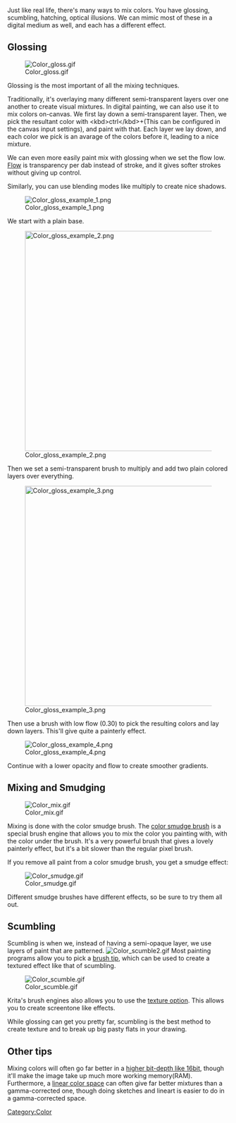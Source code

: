 Just like real life, there's many ways to mix colors. You have glossing, scumbling, hatching, optical illusions. We can mimic most of these in a digital medium as well, and each has a different effect.

== Glossing ==

[[File:Color gloss.gif|center]]

Glossing is the most important of all the mixing techniques.

Traditionally, it's overlaying many different semi-transparent layers over one another to create visual mixtures. In digital painting, we can also use it to mix colors on-canvas. We first lay down a semi-transparent layer. Then, we pick the resultant color with &lt;kbd>ctrl&lt;/kbd>+{{MouseButton|left}}(This can be configured in the canvas input settings), and paint with that. Each layer we lay down, and each color we pick is an avarage of the colors before it, leading to a nice mixture.

We can even more easily paint mix with glossing when we set the flow low. [[Special:MyLanguage/Opacity_%26_Flow|Flow]] is transparency per dab instead of stroke, and it gives softer strokes without giving up control.

Similarly, you can use blending modes like multiply to create nice shadows.

[[File:Color_gloss_example_1.png|center]]

We start with a plain base.

[[File:Color_gloss_example_2.png|center|500px|thumb]]

Then we set a semi-transparent brush to multiply and add two plain colored layers over everything.

[[File:Color_gloss_example_3.png|center|500px|thumb]]

Then use a brush with low flow (0.30) to pick the resulting colors and lay down layers. This'll give quite a painterly effect.

[[File:Color_gloss_example_4.png|center]]

Continue with a lower opacity and flow to create smoother gradients.

== Mixing and Smudging ==

[[File:Color mix.gif|center]]

Mixing is done with the color smudge brush. The [[Special:MyLanguage/Color_Smudge|color smudge brush]] is a special brush engine that allows you to mix the color you painting with, with the color under the brush. It's a very powerful brush that gives a lovely painterly effect, but it's a bit slower than the regular pixel brush.

If you remove all paint from a color smudge brush, you get a smudge effect:

[[File:Color smudge.gif|center]]

Different smudge brushes have different effects, so be sure to try them all out.


== Scumbling ==

Scumbling is when we, instead of having a semi-opaque layer, we use layers of paint that are patterned.
[[File:Color scumble2.gif|center]]
Most painting programs allow you to pick a [[Special:MyLanguage/Brush_Tips|brush tip]], which can be used to create a textured effect like that of scumbling.

[[File:Color scumble.gif|center]]

Krita's brush engines also allows you to use the [[Special:MyLanguage/Texture|texture option]]. This allows you to create screentone like effects.

While glossing can get you pretty far, scumbling is the best method to create texture and to break up big pasty flats in your drawing.

== Other tips ==

Mixing colors will often go far better in a [[Special:MyLanguage/Bit_Depth|higher bit-depth like 16bit]], though it'll make the image take up much more working memory(RAM). Furthermore, a [[Special:MyLanguage/Gamma_and_Linear|linear color space]] can often give far better mixtures than a gamma-corrected one, though doing sketches and lineart is easier to do in a gamma-corrected space.

[[Category:Color]]
